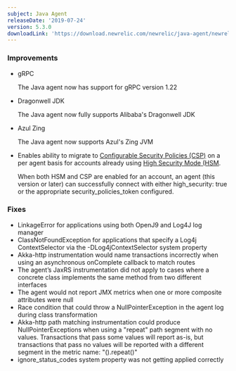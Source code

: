 ```yaml
---
subject: Java Agent
releaseDate: '2019-07-24'
version: 5.3.0
downloadLink: 'https://download.newrelic.com/newrelic/java-agent/newrelic-agent/5.3.0/'
---
```


### Improvements

* gRPC

  The Java agent now has support for gRPC version 1.22
* Dragonwell JDK

  The Java agent now fully supports Alibaba's Dragonwell JDK
* Azul Zing

  The Java agent now supports Azul's Zing JVM
* Enables ability to migrate to [Configurable Security Policies (CSP)](https://docs.newrelic.com/docs/agents/manage-apm-agents/configuration/enable-configurable-security-policies) on a per agent basis for accounts already using [High Security Mode (HSM](https://docs.newrelic.com/docs/agents/manage-apm-agents/configuration/high-security-mode).

  When both HSM and CSP are enabled for an account, an agent (this version or later) can successfully connect with either high_security: true or the appropriate security_policies_token configured.

### Fixes

* LinkageError for applications using both OpenJ9 and Log4J log manager
* ClassNotFoundException for applications that specify a Log4j ContextSelector via the -DLog4jContextSelector system property
* Akka-http instrumentation would name transactions incorrectly when using an asynchronous onComplete callback to match routes
* The agent’s JaxRS instrumentation did not apply to cases where a concrete class implements the same method from two different interfaces
* The agent would not report JMX metrics when one or more composite attributes were null
* Race condition that could throw a NullPointerException in the agent log during class transformation
* Akka-http path matching instrumentation could produce NullPointerExceptions when using a "repeat" path segment with no values. Transactions that pass some values will report as-is, but transactions that pass no values will be reported with a different segment in the metric name: "().repeat()"
* ignore_status_codes system property was not getting applied correctly
